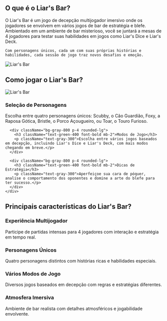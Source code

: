 ## O que é o Liar's Bar?

<div className="flex flex-col md:flex-row items-center gap-8">
  <div className="w-full md:w-1/2 text-xl">
    O Liar's Bar é um jogo de decepção multijogador imersivo onde os jogadores se envolvem em vários jogos de bar de estratégia e blefe. Ambientado em um ambiente de bar misterioso, você se juntará a mesas de 4 jogadores para testar suas habilidades em jogos como Liar's Dice e Liar's Deck.

    Com personagens únicos, cada um com suas próprias histórias e habilidades, cada sessão de jogo traz novos desafios e emoção.
  </div>
  <div className="w-full md:w-1/2 flex justify-center items-center">
    <img 
      src="https://sprunkiretake.fun/games/liar-s-bar/game_screenshot.webp" 
      alt="Liar's Bar" 
      className="w-4/5 h-auto"
    />
  </div>
</div>

## Como jogar o Liar's Bar?

<div className="flex flex-col md:flex-row items-center gap-8">
  <div className="w-full md:w-1/2">
    <img 
      src="https://sprunkiretake.fun/games/liar-s-bar/game_screenshot.webp" 
      alt="Liar's Bar" 
      className="w-4/5 h-auto mx-auto"
    />
  </div>
  <div className="w-full md:w-1/2">
    <div className="grid grid-cols-1 gap-4 mt-0">
      <div className="bg-gray-800 p-4 rounded-lg">
        <h3 className="text-green-400 font-bold mb-2">Seleção de Personagens</h3>
        <p className="text-gray-300">
          Escolha entre quatro personagens únicos: Scubby, o Cão Guardião, Foxy, a Raposa Gótica, Bristle, o Porco Açougueiro, ou Toar, o Touro Furioso.
        </p>
      </div>

      <div className="bg-gray-800 p-4 rounded-lg">
        <h3 className="text-green-400 font-bold mb-2">Modos de Jogo</h3>
        <p className="text-gray-300">Escolha entre vários jogos baseados em decepção, incluindo Liar's Dice e Liar's Deck, com mais modos chegando em breve.</p>
      </div>

      <div className="bg-gray-800 p-4 rounded-lg">
        <h3 className="text-green-400 font-bold mb-2">Dicas de Estratégia</h3>
        <p className="text-gray-300">Aperfeiçoe sua cara de póquer, analise o comportamento dos oponentes e domine a arte do blefe para ter sucesso.</p>
      </div>
    </div>
  </div>
</div>

## Principais características do Liar's Bar?

<div className="grid grid-cols-1 md:grid-cols-2 gap-4">
  <div className="bg-gray-800 p-4 rounded-lg">
    <h3 className="text-green-400 font-bold mb-2">Experiência Multijogador</h3>
    <p className="text-gray-300">Participe de partidas intensas para 4 jogadores com interação e estratégia em tempo real.</p>
  </div>

  <div className="bg-gray-800 p-4 rounded-lg">
    <h3 className="text-green-400 font-bold mb-2">Personagens Únicos</h3>
    <p className="text-gray-300">Quatro personagens distintos com histórias ricas e habilidades especiais.</p>
  </div>

  <div className="bg-gray-800 p-4 rounded-lg">
    <h3 className="text-green-400 font-bold mb-2">Vários Modos de Jogo</h3>
    <p className="text-gray-300">Diversos jogos baseados em decepção com regras e estratégias diferentes.</p>
  </div>

  <div className="bg-gray-800 p-4 rounded-lg">
    <h3 className="text-green-400 font-bold mb-2">Atmosfera Imersiva</h3>
    <p className="text-gray-300">Ambiente de bar realista com detalhes atmosféricos e jogabilidade envolvente.</p>
  </div>
</div>